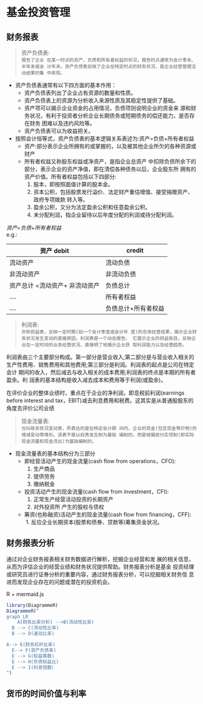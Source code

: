 
# 基金投资管理 
## 财务报表
> 资产负债表:\
`报告了企业 在某一时点的资产、负债和所有者权益的状况，报告时点通常为会计季末、半年末或会 计年末。资产负债表反映了企业在特定时点的财务状况，是企业经营管理活动结果的集 中体现。`

* 资产负债表通常有以下四方面的基本作用：
  + 资产负债表列出了企业占有资源的数量和性质。
  + 资产负债表上的资源为分析收入来源性质及其稳定性提供了基础。
  + 资产项可以揭示企业资金的占用情况，负债项则说明企业的资金来 源和财务状况，有利于投资者分析企业长期债务或短期债务的偿还能力，是否存在财务 困难以及违约风险等。
  + 资产负债表可以为收益把关。
  
* 按照会计恒等式，资产负债表的基本逻辑关系表述为:资产=负债+所有者权益
  + 资产:部分表示企业所拥有的或掌握的，以及被其他企业所欠的各种资源或财产
  + 所有者权益又称股东权益或净资产，是指企业总资产 中扣除负债所余下的部分，表示企业的资产净值，即在清偿各种债务以后，企业股东所 拥有的资产价值。所有者权益包括以下四部分:
    1. 股本，即按照面值计算的股本金。 
    2. 资本公积，包括股票发行溢价、法定财产重估增值、接受捐赠资产、政府专项拨款 转入等。
    3. 盈余公积，又分为法定盈余公积和任意盈余公积。
    4. 未分配利润，指企业留待以后年度分配的利润或待分配利润。

*资产=负债+所有者权益*\
e.g.:

| 资产 debit | credit | 
| ---------- | -----------|
| 流动资产     | 流动负债| 
| 非流动资产    | 非流动负债  |
| 资产总计 =流动资产+ 非流动资产 | 负债总计 | 
| .... | 所有者权益 | 
| .... | 负债总计+所有者权益 |

 > 利润表:\
 `亦称损益表，反映一定时期(如一个会计季度或会计年 度)的总体经营成果，揭示企业财务状况发生变动的直接原因。利润表是一个动态报告， 它展示企业的损益账目，反映企业在一定时间的业务经营状况，直接明了地揭示企业获 取利润能力以及经营趋势。`

利润表由三个主要部分构成。第一部分是营业收入;第二部分是与营业收入相关的 生产性费用、销售费用和其他费用;第三部分是利润。利润表的起点是公司在特定会计 期间的收入，然后减去与收入相关的成本费用;利润表的终点是本期的所有者盈余。利 润表的基本结构是收入减去成本和费用等于利润(或盈余)。

在评价企业的整体业绩时，重点在于企业的净利润，即息税前利润(earnings before interest and tax，EBIT)减去利息费用和税费。这其实是从普通股股东的角度去评价公司业绩

> 现金流量表:\
`也叫账务状况变动表，所表达的是在特定会计期 间内，企业的现金(包含现金等价物)的增减变动等情形。该表不是以权责发生制为基础 编制的，而是根据收付实现制(即实际现金流量和现金流出)为基础编制的。`

* 现金流量表的基本结构分为三部分
  + 即经营活动产生的现金流量(cash flow from operations，CFO):
    1. 生产商品
    2. 提供劳务
    3. 缴纳税金
  + 投资活动产生的现金流量(cash flow from investment，CFI):
    1. 正常生产经营活动投资的长期资产
    2. 对外投资所 产生的股权与债权
  + 筹资(也称融资)活动产生的现金流量(cash flow from financing，CFF):
    1. 反应企业长期资本(股票和债券、贷款等)筹集资金状况。

## 财务报表分析
通过对企业财务报表相关财务数据进行解析，挖掘企业经营和发 展的相关信息，从而为评估企业的经营业绩和财务状况提供帮助。财务报表分析是基金 投资经理或研究员进行证券分析的重要内容，通过财务报表分析，可以挖掘相关财务信 息进而发现企业存在的问题或潜在的投资机会。

R + mermaid.js

```r
library(DiagrammeR)
DiagrammeR("
graph LR
    A[财务比率分析] -->B(流动性比率)
  B --> C(流动性比率)
  B --> D(速动比率)

A--> E(财务杠杆比率)
  E--> F(资产负债率)
  E --> G(权益乘数)
  E --> H(负债权益比)
  E --> I(利息倍数）
")
```
  

## 货币的时间价值与利率


